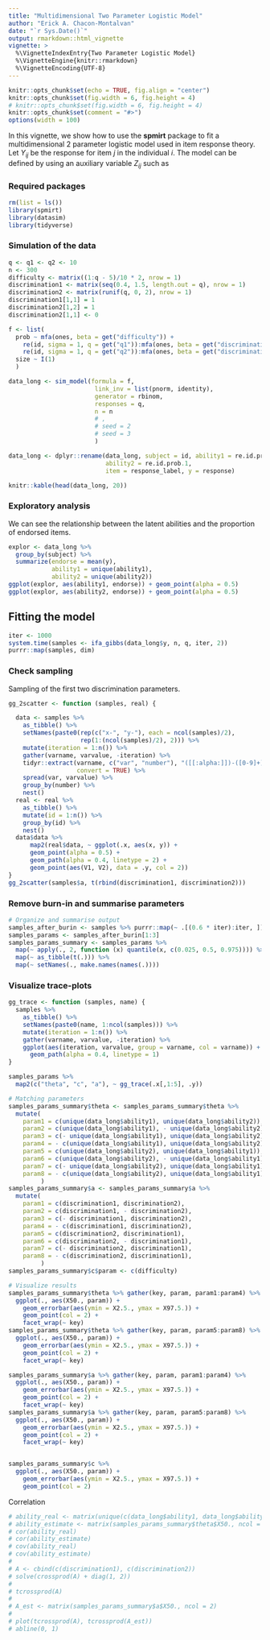 ```yaml
---
title: "Multidimensional Two Parameter Logistic Model"
author: "Erick A. Chacon-Montalvan"
date: "`r Sys.Date()`"
output: rmarkdown::html_vignette
vignette: >
  %\VignetteIndexEntry{Two Parameter Logistic Model}
  %\VignetteEngine{knitr::rmarkdown}
  %\VignetteEncoding{UTF-8}
---
```


```r
knitr::opts_chunk$set(echo = TRUE, fig.align = "center")
knitr::opts_chunk$set(fig.width = 6, fig.height = 4)
# knitr::opts_chunk$set(fig.width = 6, fig.height = 4)
knitr::opts_chunk$set(comment = "#>")
options(width = 100)
```

In this vignette, we show how to use the **spmirt** package to fit a
multidimensional 2 parameter logistic model used in item response theory. Let
$Y_{ij}$ be the response for item
$j$ in the individual $i$. The model can be defined by using an auxiliary variable
$Z_{ij}$ such as
\begin{align}
  {Y}_{ij}  & =
  \left\lbrace
  \begin{array}[2]{cc}
    1 & \text{if} ~ {Z}_{ij} > 0\\
    0 & \text{otherwise}
  \end{array}
  \right.\\
  {Z}_{ij} & = c_j + a_j^\intercal\theta_i + \epsilon_{ij},
  ~~ \epsilon_{ij} \sim {N}(0, 1)\\
  {\theta}_i & \sim {N}({0}, {I}_m)\\
  c_j & \sim {N}(0, \sigma_c^2)\\
  {a}_j & \sim {N}(0, \sigma_a^2{I}_m)\\
\end{align}

### Required packages

```r
rm(list = ls())
library(spmirt)
library(datasim)
library(tidyverse)
```

### Simulation of the data

```r
q <- q1 <- q2 <- 10
n <- 300
difficulty <- matrix((1:q - 5)/10 * 2, nrow = 1)
discrimination1 <- matrix(seq(0.4, 1.5, length.out = q), nrow = 1)
discrimination2 <- matrix(runif(q, 0, 2), nrow = 1)
discrimination1[1,1] = 1
discrimination2[1,2] = 1
discrimination2[1,1] <- 0

f <- list(
  prob ~ mfa(ones, beta = get("difficulty")) +
    re(id, sigma = 1, q = get("q1")):mfa(ones, beta = get("discrimination1")) +
    re(id, sigma = 1, q = get("q2")):mfa(ones, beta = get("discrimination2")),
  size ~ I(1)
  )

data_long <- sim_model(formula = f,
                        link_inv = list(pnorm, identity),
                        generator = rbinom,
                        responses = q,
                        n = n
                        # ,
                        # seed = 2
                        # seed = 3
                        )

data_long <- dplyr::rename(data_long, subject = id, ability1 = re.id.prob,
                           ability2 = re.id.prob.1,
                           item = response_label, y = response)
```

```r
knitr::kable(head(data_long, 20))
```

### Exploratory analysis

We can see the relationship between the latent abilities and the proportion of
endorsed items.

```r
explor <- data_long %>%
  group_by(subject) %>%
  summarize(endorse = mean(y),
            ability1 = unique(ability1),
            ability2 = unique(ability2))
ggplot(explor, aes(ability1, endorse)) + geom_point(alpha = 0.5)
ggplot(explor, aes(ability2, endorse)) + geom_point(alpha = 0.5)
```


## Fitting the model

```r
iter <- 1000
system.time(samples <- ifa_gibbs(data_long$y, n, q, iter, 2))
purrr::map(samples, dim)
```

### Check sampling

Sampling of the first two discrimination parameters.

```r

gg_2scatter <- function (samples, real) {

  data <- samples %>%
    as_tibble() %>%
    setNames(paste0(rep(c("x-", "y-"), each = ncol(samples)/2),
                    rep(1:(ncol(samples)/2), 2))) %>%
    mutate(iteration = 1:n()) %>%
    gather(varname, varvalue, -iteration) %>%
    tidyr::extract(varname, c("var", "number"), "([[:alpha:]])-([0-9]+)",
                   convert = TRUE) %>%
    spread(var, varvalue) %>%
    group_by(number) %>%
    nest()
  real <- real %>%
    as_tibble() %>%
    mutate(id = 1:n()) %>%
    group_by(id) %>%
    nest()
  data$data %>%
      map2(real$data, ~ ggplot(.x, aes(x, y)) +
      geom_point(alpha = 0.5) +
      geom_path(alpha = 0.4, linetype = 2) +
      geom_point(aes(V1, V2), data = .y, col = 2))
}
gg_2scatter(samples$a, t(rbind(discrimination1, discrimination2)))

```

### Remove burn-in and summarise parameters

```r

# Organize and summarise output
samples_after_burin <- samples %>% purrr::map(~ .[(0.6 * iter):iter, ])
samples_params <- samples_after_burin[1:3]
samples_params_summary <- samples_params %>%
  map(~ apply(., 2, function (x) quantile(x, c(0.025, 0.5, 0.975)))) %>%
  map(~ as_tibble(t(.))) %>%
  map(~ setNames(., make.names(names(.))))

```

### Visualize trace-plots

```r
gg_trace <- function (samples, name) {
  samples %>%
    as_tibble() %>%
    setNames(paste0(name, 1:ncol(samples))) %>%
    mutate(iteration = 1:n()) %>%
    gather(varname, varvalue, -iteration) %>%
    ggplot(aes(iteration, varvalue, group = varname, col = varname)) +
      geom_path(alpha = 0.4, linetype = 1)
}

samples_params %>%
  map2(c("theta", "c", "a"), ~ gg_trace(.x[,1:5], .y))

```


```r

# Matching parameters
samples_params_summary$theta <- samples_params_summary$theta %>%
  mutate(
    param1 = c(unique(data_long$ability1), unique(data_long$ability2)),
    param2 = c(unique(data_long$ability1), - unique(data_long$ability2)),
    param3 = c(- unique(data_long$ability1), unique(data_long$ability2)),
    param4 = - c(unique(data_long$ability1), unique(data_long$ability2)),
    param5 = c(unique(data_long$ability2), unique(data_long$ability1)),
    param6 = c(unique(data_long$ability2), - unique(data_long$ability1)),
    param7 = c(- unique(data_long$ability2), unique(data_long$ability1)),
    param8 = - c(unique(data_long$ability2), unique(data_long$ability1)),
         )
samples_params_summary$a <- samples_params_summary$a %>%
  mutate(
    param1 = c(discrimination1, discrimination2),
    param2 = c(discrimination1, - discrimination2),
    param3 = c(- discrimination1, discrimination2),
    param4 = - c(discrimination1, discrimination2),
    param5 = c(discrimination2, discrimination1),
    param6 = c(discrimination2, - discrimination1),
    param7 = c(- discrimination2, discrimination1),
    param8 = - c(discrimination2, discrimination1),
         )
samples_params_summary$c$param <- c(difficulty)

# Visualize results
samples_params_summary$theta %>% gather(key, param, param1:param4) %>%
  ggplot(., aes(X50., param)) +
    geom_errorbar(aes(ymin = X2.5., ymax = X97.5.)) +
    geom_point(col = 2) +
    facet_wrap(~ key)
samples_params_summary$theta %>% gather(key, param, param5:param8) %>%
  ggplot(., aes(X50., param)) +
    geom_errorbar(aes(ymin = X2.5., ymax = X97.5.)) +
    geom_point(col = 2) +
    facet_wrap(~ key)

samples_params_summary$a %>% gather(key, param, param1:param4) %>%
  ggplot(., aes(X50., param)) +
    geom_errorbar(aes(ymin = X2.5., ymax = X97.5.)) +
    geom_point(col = 2) +
    facet_wrap(~ key)
samples_params_summary$a %>% gather(key, param, param5:param8) %>%
  ggplot(., aes(X50., param)) +
    geom_errorbar(aes(ymin = X2.5., ymax = X97.5.)) +
    geom_point(col = 2) +
    facet_wrap(~ key)


samples_params_summary$c %>%
  ggplot(., aes(X50., param)) +
    geom_errorbar(aes(ymin = X2.5., ymax = X97.5.)) +
    geom_point(col = 2)


```

Correlation

```r
# ability_real <- matrix(unique(c(data_long$ability1, data_long$ability2)), ncol = 2)
# ability_estimate <- matrix(samples_params_summary$theta$X50., ncol = 2)
# cor(ability_real)
# cor(ability_estimate)
# cov(ability_real)
# cov(ability_estimate)
#
# A <- cbind(c(discrimination1), c(discrimination2))
# solve(crossprod(A) + diag(1, 2))
#
# tcrossprod(A)
#
# A_est <- matrix(samples_params_summary$a$X50., ncol = 2)
#
# plot(tcrossprod(A), tcrossprod(A_est))
# abline(0, 1)


```
